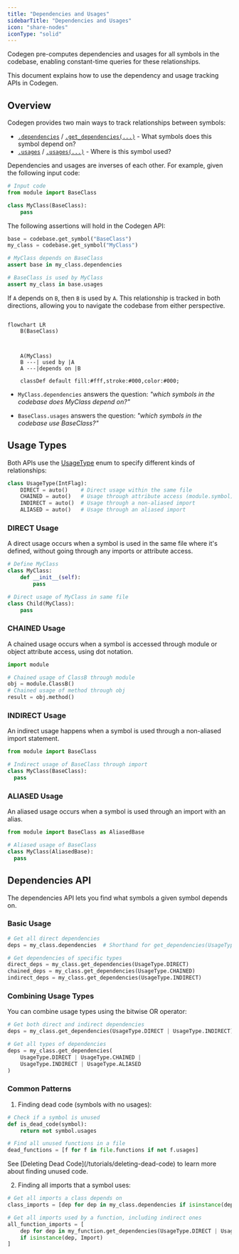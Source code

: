 ```yaml
---
title: "Dependencies and Usages"
sidebarTitle: "Dependencies and Usages"
icon: "share-nodes"
iconType: "solid"
---
```


Codegen pre-computes dependencies and usages for all symbols in the codebase, enabling constant-time queries for these relationships.

This document explains how to use the dependency and usage tracking APIs in Codegen.

## Overview

Codegen provides two main ways to track relationships between symbols:

- [`.dependencies`](/api-reference/core/Symbol#dependencies) / [`.get_dependencies(...)`](/api-reference/core/Symbol#get-dependencies) - What symbols does this symbol depend on?
- [`.usages`](/api-reference/core/Symbol#usages) / [`.usages(...)`](/api-reference/core/Symbol#usages) - Where is this symbol used?

Dependencies and usages are inverses of each other. For example, given the following input code:

```python
# Input code
from module import BaseClass

class MyClass(BaseClass):
    pass
```

The following assertions will hold in the Codegen API:

```python
base = codebase.get_symbol("BaseClass")
my_class = codebase.get_symbol("MyClass")

# MyClass depends on BaseClass
assert base in my_class.dependencies

# BaseClass is used by MyClass
assert my_class in base.usages
```

If `A` depends on `B`, then `B` is used by `A`. This relationship is tracked in both directions, allowing you to navigate the codebase from either perspective.

```mermaid

flowchart LR
    B(BaseClass)
    
    
    
    A(MyClass)
    B ---| used by |A
    A ---|depends on |B

    classDef default fill:#fff,stroke:#000,color:#000;
```

- `MyClass.dependencies` answers the question: *"which symbols in the codebase does MyClass depend on?"*

- `BaseClass.usages` answers the question: *"which symbols in the codebase use BaseClass?"*

## Usage Types

Both APIs use the [UsageType](../api-reference/core/UsageType) enum to specify different kinds of relationships:

```python
class UsageType(IntFlag):
    DIRECT = auto()    # Direct usage within the same file
    CHAINED = auto()   # Usage through attribute access (module.symbol)
    INDIRECT = auto()  # Usage through a non-aliased import
    ALIASED = auto()   # Usage through an aliased import
```

### DIRECT Usage

A direct usage occurs when a symbol is used in the same file where it's defined, without going through any imports or attribute access.

```python
# Define MyClass
class MyClass:
    def __init__(self):
        pass

# Direct usage of MyClass in same file
class Child(MyClass):
    pass
```

### CHAINED Usage

A chained usage occurs when a symbol is accessed through module or object attribute access, using dot notation.

```python
import module

# Chained usage of ClassB through module
obj = module.ClassB()
# Chained usage of method through obj
result = obj.method()
```

### INDIRECT Usage

An indirect usage happens when a symbol is used through a non-aliased import statement.

```python
from module import BaseClass

# Indirect usage of BaseClass through import
class MyClass(BaseClass):
  pass
```

### ALIASED Usage

An aliased usage occurs when a symbol is used through an import with an alias.

```python
from module import BaseClass as AliasedBase

# Aliased usage of BaseClass
class MyClass(AliasedBase):
  pass
```

## Dependencies API

The dependencies API lets you find what symbols a given symbol depends on.

### Basic Usage

```python
# Get all direct dependencies
deps = my_class.dependencies  # Shorthand for get_dependencies(UsageType.DIRECT)

# Get dependencies of specific types
direct_deps = my_class.get_dependencies(UsageType.DIRECT)
chained_deps = my_class.get_dependencies(UsageType.CHAINED)
indirect_deps = my_class.get_dependencies(UsageType.INDIRECT)
```

### Combining Usage Types

You can combine usage types using the bitwise OR operator:

```python
# Get both direct and indirect dependencies
deps = my_class.get_dependencies(UsageType.DIRECT | UsageType.INDIRECT)

# Get all types of dependencies
deps = my_class.get_dependencies(
    UsageType.DIRECT | UsageType.CHAINED |
    UsageType.INDIRECT | UsageType.ALIASED
)
```

### Common Patterns

1. Finding dead code (symbols with no usages):

```python
# Check if a symbol is unused
def is_dead_code(symbol):
    return not symbol.usages

# Find all unused functions in a file
dead_functions = [f for f in file.functions if not f.usages]
```

<Tip>
  See [Deleting Dead Code](/tutorials/deleting-dead-code) to learn more about finding
  unused code.
</Tip>

2. Finding all imports that a symbol uses:

```python
# Get all imports a class depends on
class_imports = [dep for dep in my_class.dependencies if isinstance(dep, Import)]

# Get all imports used by a function, including indirect ones
all_function_imports = [
    dep for dep in my_function.get_dependencies(UsageType.DIRECT | UsageType.INDIRECT)
    if isinstance(dep, Import)
]
```
